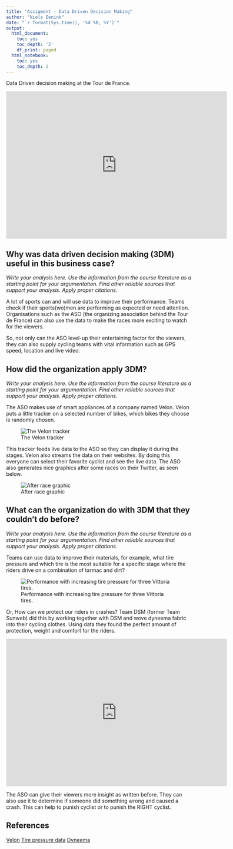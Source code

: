 ```yaml
---
title: "Assigment - Data Driven Decision Making"
author: "Niels Eenink"
date: "`r format(Sys.time(), '%d %B, %Y')`"
output:
  html_document:
    toc: yes
    toc_depth: '2'
    df_print: paged
  html_notebook:
    toc: yes
    toc_depth: 2
---
```


Data Driven decision making at the Tour de France.

<iframe width="600" height="400" src="https://www.youtube.com/embed/6Quj7AiH9tA?start=56" title="YouTube video player" frameborder="0" allow="accelerometer; autoplay; clipboard-write; encrypted-media; gyroscope; picture-in-picture" allowfullscreen data-external="1"></iframe>


## Why was data driven decision making (3DM) useful in this business case?

*Write your analysis here. Use the information from the course literature as a starting point for your argumentation. Find other reliable sources that support your analysis. Apply proper citations.*

A lot of sports can and will use data to improve their performance. Teams check if their sports(wo)men are performing as expected or need attention. Organisations such as the ASO (the organizing association behind the Tour de France) can also use the data to make the races more exciting to watch for the viewers.

So, not only can the ASO level-up their entertaining factor for the viewers, they can also supply cycling teams with vital information such as GPS speed, location and live video.

## How did the organization apply 3DM?

*Write your analysis here. Use the information from the course literature as a starting point for your argumentation. Find other reliable sources that support your analysis. Apply proper citations.*

The ASO makes use of smart appliances of a company named Velon. Velon puts a little tracker on a selected number of bikes, which bikes they choose is randomly chosen.

![The Velon tracker](https://images.squarespace-cdn.com/content/v1/5c6d81d87d0c91244a74be71/1551209313039-BV60R3OWN9FFSVB19GVN/Device+on+bike+1500x2000.jpg?format=500w)

This tracker feeds live data to the ASO so they can display it during the stages. Velon also streams the data on their websites. By doing this everyone can select their favorite cyclist and see the live data.
The ASO also generates nice graphics after some races on their Twitter, as seen below.

![After race graphic](https://images.squarespace-cdn.com/content/v1/5c6d81d87d0c91244a74be71/1551210296746-FI3ZZMRJ1VF9JID0HJ53/IMG_2201.JPG?format=500w)

## What can the organization do with 3DM that they couldn’t do before?

*Write your analysis here. Use the information from the course literature as a starting point for your argumentation. Find other reliable sources that support your analysis. Apply proper citations.*

Teams can use data to improve their materials, for example, what tire pressure and which tire is the most suitable for a specific stage where the riders drive on a combination of tarmac and dirt?

![Performance with increasing tire pressure for three Vittoria tires.](https://www.renehersecycles.com/wp-content/uploads/2015/01/tire_pressure-600x240.jpg)

Or, How can we protect our riders in crashes? Team DSM (former Team Sunweb) did this by working together with DSM and wove dyneema fabric into their cycling clothes. Using data they found the perfect amount of protection, weight and comfort for the riders.

<iframe width="600" height="400" src="https://www.youtube.com/embed/qV1cGum_egQ" title="YouTube video player" frameborder="0" allow="accelerometer; autoplay; clipboard-write; encrypted-media; gyroscope; picture-in-picture" allowfullscreen data-external="1"></iframe>

The ASO can give their viewers more insight as written before. They can also use it to determine if someone did something wrong and caused a crash. This can help to punish cyclist or to punish the RIGHT cyclist.

## References

[Velon](https://www.velon.cc/about-velon)
[Tire pressure data](https://www.renehersecycles.com/tire-pressure-data-and-details/)
[Dyneema](https://www.velonews.com/events/tour-de-france/team-sunweb-jerseys-feature-dyneema-for-added-protection/)
